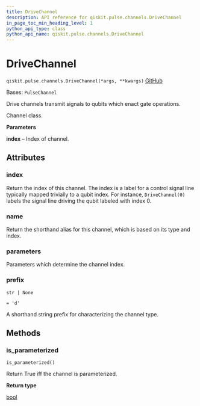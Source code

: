 ```yaml
---
title: DriveChannel
description: API reference for qiskit.pulse.channels.DriveChannel
in_page_toc_min_heading_level: 1
python_api_type: class
python_api_name: qiskit.pulse.channels.DriveChannel
---
```


# DriveChannel

<span id="qiskit.pulse.channels.DriveChannel" />

`qiskit.pulse.channels.DriveChannel(*args, **kwargs)` [GitHub](https://github.com/qiskit/qiskit/tree/stable/0.25/qiskit/pulse/channels.py "view source code")

Bases: `PulseChannel`

Drive channels transmit signals to qubits which enact gate operations.

Channel class.

**Parameters**

**index** – Index of channel.

## Attributes

<span id="qiskit.pulse.channels.DriveChannel.index" />

### index

Return the index of this channel. The index is a label for a control signal line typically mapped trivially to a qubit index. For instance, `DriveChannel(0)` labels the signal line driving the qubit labeled with index 0.

<span id="qiskit.pulse.channels.DriveChannel.name" />

### name

Return the shorthand alias for this channel, which is based on its type and index.

<span id="qiskit.pulse.channels.DriveChannel.parameters" />

### parameters

Parameters which determine the channel index.

<span id="qiskit.pulse.channels.DriveChannel.prefix" />

### prefix

`str | None`

`= 'd'`

A shorthand string prefix for characterizing the channel type.

## Methods

### is\_parameterized

<span id="qiskit.pulse.channels.DriveChannel.is_parameterized" />

`is_parameterized()`

Return True iff the channel is parameterized.

**Return type**

[bool](https://docs.python.org/3/library/functions.html#bool "(in Python v3.12)")

